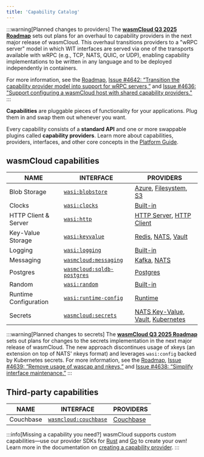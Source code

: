 ```yaml
---
title: 'Capability Catalog'
---
```


:::warning[Planned changes to providers]
The [**wasmCloud Q3 2025 Roadmap**](https://github.com/orgs/wasmCloud/projects/7) sets out plans for an overhaul to capability providers in the next major release of wasmCloud. This overhaul transitions providers to a "wRPC server" model in which WIT interfaces are served via one of the transports available with wRPC (e.g., TCP, NATS, QUIC, or UDP), enabling capability implementations to be written in any language and to be deployed independently in containers. 

For more information, see the [Roadmap](https://github.com/orgs/wasmCloud/projects/7), [Issue #4642: “Transition the capability provider model into support for wRPC servers,”](https://github.com/wasmCloud/wasmCloud/issues/4642) and [Issue #4636: "Support configuring a wasmCloud host with shared capability providers."](https://github.com/wasmCloud/wasmCloud/issues/4636)
:::

**Capabilities** are pluggable pieces of functionality for your applications. Plug them in and swap them out whenever you want.

Every capability consists of a **standard API** and one or more swappable plugins called **capability providers**. Learn more about capabilities, providers, interfaces, and other core concepts in the [Platform Guide](/docs/concepts/index.mdx).

## wasmCloud capabilities

| NAME                  | INTERFACE                                                                                        | PROVIDERS                                                                                                                                                                                                                                                                             |
| --------------------- | ------------------------------------------------------------------------------------------------ | ------------------------------------------------------------------------------------------------------------------------------------------------------------------------------------------------------------------------------------------------------------------------------------- |
| Blob Storage          | [`wasi:blobstore`](https://github.com/WebAssembly/wasi-blobstore)                                | [Azure](https://github.com/orgs/wasmCloud/packages/container/package/blobstore-azure), [Filesystem](https://github.com/orgs/wasmCloud/packages/container/package/blobstore-fs), [S3](https://github.com/orgs/wasmCloud/packages/container/package/blobstore-s3)                       |
| Clocks                | [`wasi:clocks`](https://github.com/WebAssembly/wasi-clocks)                                      | [Built-in](/docs/concepts/providers#built-in-providers)                                                                                                                                                                                                                               |
| HTTP Client & Server  | [`wasi:http`](https://github.com/WebAssembly/wasi-http)                                          | [HTTP Server](https://github.com/orgs/wasmCloud/packages/container/package/http-server), [HTTP Client](https://github.com/orgs/wasmCloud/packages/container/package/http-client)                                                                                                      |
| Key-Value Storage     | [`wasi:keyvalue`](https://github.com/WebAssembly/wasi-keyvalue)                                  | [Redis](https://github.com/orgs/wasmCloud/packages/container/package/keyvalue-redis), [NATS](https://github.com/orgs/wasmCloud/packages/container/package/keyvalue-nats), [Vault](https://github.com/orgs/wasmCloud/packages/container/package/keyvalue-vault)                        |
| Logging               | [`wasi:logging`](https://github.com/WebAssembly/wasi-logging)                                    | [Built-in](/docs/concepts/providers#built-in-providers)                                                                                                                                                                                                                               |
| Messaging             | [`wasmcloud:messaging`](https://github.com/wasmCloud/messaging)                                  | [Kafka](https://github.com/orgs/wasmCloud/packages/container/package/messaging-kafka), [NATS](https://github.com/orgs/wasmCloud/packages/container/package/messaging-nats)                                                                                                            |
| Postgres              | [`wasmcloud:sqldb-postgres`](https://github.com/wasmCloud/wasmCloud/tree/main/wit/postgres)      | [Postgres](https://github.com/wasmCloud/wasmCloud/pkgs/container/sqldb-postgres)                                                                                                                                                                                                      |
| Random                | [`wasi:random`](https://github.com/WebAssembly/wasi-random)                                      | [Built-in](/docs/concepts/providers#built-in-providers)                                                                                                                                                                                                                               |
| Runtime Configuration | [`wasi:runtime-config`](https://github.com/WebAssembly/wasi-runtime-config)                      | [Runtime](https://github.com/wasmCloud/wasmCloud/tree/main/crates/runtime)                                                                                                                                                                                                            |
| Secrets               | [`wasmcloud:secrets`](https://github.com/wasmCloud/wasmCloud/tree/main/crates/secrets-types/wit) | [NATS Key-Value](https://github.com/wasmCloud/wasmCloud/tree/main/crates/secrets-nats-kv), [Vault](https://github.com/wasmCloud/contrib/tree/main/secrets/secrets-vault), [Kubernetes](https://github.com/wasmCloud/contrib/tree/main/secrets/secrets-kubernetes) |

:::warning[Planned changes to secrets]
The [**wasmCloud Q3 2025 Roadmap**](https://github.com/orgs/wasmCloud/projects/7) sets out plans for changes to the secrets implementation in the next major release of wasmCloud. The new approach discontinues usage of xkeys (an extension on top of NATS' nkeys format) and leverages `wasi:config` backed by Kubernetes secrets. For more information, see the [Roadmap](https://github.com/orgs/wasmCloud/projects/7), [Issue #4639: “Remove usage of wascap and nkeys,”](https://github.com/wasmCloud/wasmCloud/issues/4639) and [Issue #4638: “Simplify interface maintenance.”](https://github.com/wasmCloud/wasmCloud/issues/4638)
:::

## Third-party capabilities

| NAME      | INTERFACE                                                                                                      | PROVIDERS                                                                  |
| --------- | -------------------------------------------------------------------------------------------------------------- | -------------------------------------------------------------------------- |
| Couchbase | [`wasmcloud:couchbase`](https://github.com/couchbaselabs/wasmcloud-provider-couchbase/tree/main/wit/couchbase) | [Couchbase](https://github.com/couchbaselabs/wasmcloud-provider-couchbase) |

:::info[Missing a capability you need?]
wasmCloud supports custom capabilities&mdash;use our provider SDKs for [Rust](https://crates.io/crates/wasmcloud-provider-sdk) and [Go](https://github.com/wasmCloud/provider-sdk-go) to create your own! Learn more in the documentation on [creating a capability provider](/docs/developer/providers/).
:::
